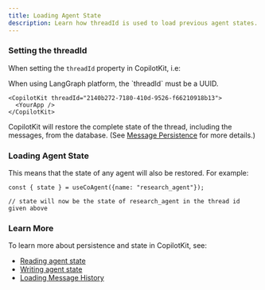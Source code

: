 ```yaml
---
title: Loading Agent State
description: Learn how threadId is used to load previous agent states.
---
```


### Setting the threadId

When setting the `threadId` property in CopilotKit, i.e:

<Callout>
  When using LangGraph platform, the `threadId` must be a UUID.
</Callout>

```tsx
<CopilotKit threadId="2140b272-7180-410d-9526-f66210918b13">
  <YourApp />
</CopilotKit>
```

CopilotKit will restore the complete state of the thread, including the messages, from the database. (See [Message Persistence](/coagents/advanced/message-persistence) for more details.)

### Loading Agent State

This means that the state of any agent will also be restored. For example:

```tsx
const { state } = useCoAgent({name: "research_agent"});

// state will now be the state of research_agent in the thread id given above
```

### Learn More

To learn more about persistence and state in CopilotKit, see:

- [Reading agent state](/coagents/react-ui/in-app-agent-read)
- [Writing agent state](/coagents/react-ui/in-app-agent-write)
- [Loading Message History](/coagents/chat-ui/loading-message-history)
